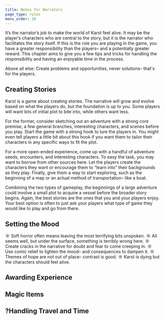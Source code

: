 ```yaml
---
title: Notes for Narrators
page_type: rules
menu_order: 10
---
```


It’s the narrator’s job to make the world of Karst feel alive. It may be the player’s characters who are central to the story, but it is the narrator who facilitates the story itself. If this is the role you are playing in the game, you have a greater responsibility than the players– and a potentially greater reward. This chapter aims to give you a few tips and tricks for handling the responsibility and having an enjoyable time in the process.

Above all else: Create problems and opportunities, never solutions– that's for the players.

## Creating Stories

Karst is a game about creating stories. The narrative will grow and evolve based on what the players do, but the foundation is up to you. Some players will want lots of initial plot to bite into, while others want less.

For the former, consider sketching out an adventure with a strong core premise, a few general branches, interesting characters, and scenes before you play. Start the game with a strong hook to lure the players in. You might even tell players a little bit about this hook if you want them to tailor their characters in any specific ways to fit the plot.

For a more open-ended experience, come up with a handful of adventure seeds, encounters, and interesting characters. To easy the task, you may want to borrow from other sources here. Let the players create the characters they want or encourage them to “learn into” their backgrounds as they play. Finally, give them a way to start exploring, such as the beginning of a map or an actual method of transportation– like a boat.

Combining the two types of gameplay, the beginnings of a large adventure could involve a small plot to acquire a vessel before the broader story begins. Again, the best stories are the ones that you and your players enjoy. Your best option is often to just ask your players what type of game they would like to play and go from there.

## Setting the Mood

☼ Soft horror often means leaving the most terrifying bits unspoken.
☼ All seems well, but under the surface, something is terribly wrong here.
☼ Create cracks in the narrative for doubt and fear to come creeping in.
☼ Use comic relief to lighten the mood– and consequences to dampen it.
☼ Themes of hope are not out of place– contrast is good.
☼ Karst is dying but the characters should feel alive.

## Awarding Experience

## Magic Items

## ?Handling Travel and Time
